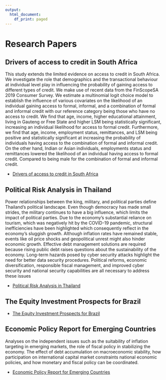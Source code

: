 ```yaml
---
output:   
  html_document: 
    df_print: paged
---
```

# Research Papers

## Drivers of access to credit in South Africa

This study extends the limited evidence on access to credit in South Africa. We investigate the role that demographics and the transactional behaviour at individual level play in influencing the
probability of gaining access to different types of credit. We make use of recent data from the FinScopeSA 2019 Consumer Survey. We estimate a multinomial logit choice model to establish the
influence of various covariates on the likelihood of an individual gaining access to formal, informal, and a combination of formal and informal credit with our reference category being those who have no access to credit. We find that age, income, higher educational attainment, living in Gauteng or Free State and higher LSM being statistically significant, increasing an individual likelihood for access to formal credit. Furthermore, we find that age, income, employment status, remittances, and LSM being positive and statistically significant at increasing the probability of individuals having access to the combination of formal and informal credit. On the other hand, Indian or Asian individuals, employments status and remittances lowered the likelihood of an individual having access to formal credit. Compared to being male for the combination of formal and informal credit.

* [Drivers of access to credit in South Africa](content/Research_Paper.pdf)  

## Political Risk Analysis in Thailand

Power relationships between the king, military, and political parties define Thailand's political landscape. Even though democracy has made small strides, the military continues to have a big influence, which limits the impact of political parties. Due to the economy's substantial reliance on tourism, which was negatively hit by the COVID-19 pandemic, structural inefficiencies have been highlighted which consequently reflect in the economy's sluggish growth. Although inflation rates have remained stable, events like oil price shocks and geopolitical unrest might also hinder economic growth. Effective debt management solutions are required because rising public debt raises questions about the sustainability of the economy. Long-term hazards posed by cyber security attacks highlight the need for better data security procedures. Political reforms, economic diversification, responsible fiscal management, and improved cyber security and national security capabilities are all necessary to address these issues

* [Political Risk Analysis in Thailand](content/Political Risk Analysis in Thailand.pdf)


## The Equity Investment Prospects for Brazil

* [The Equity Investment Prospects for Brazil](content/The Equity Investment Prospects for Brazil.pdf)

## Economic Policy Report for Emerging Countries

Analyses on the independent issues such as the suitability of inflation targeting in emerging markets, the role of fiscal policy in stabilizing the economy. The effect of debt accumulation on macroeconomic stability, how participation on international capital market constraints national economic policies, and how monetary and fiscal policy can be coordinated.

* [Economic Policy Report for Emerging Countries](content/Economic Policy Report.pdf)